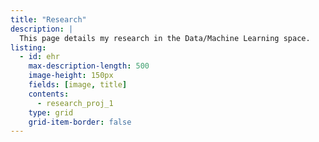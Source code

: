 ```yaml
---
title: "Research"
description: |
  This page details my research in the Data/Machine Learning space.
listing:
  - id: ehr
    max-description-length: 500
    image-height: 150px
    fields: [image, title]
    contents: 
      - research_proj_1
    type: grid
    grid-item-border: false
---
```


::: {#ehr}
:::





